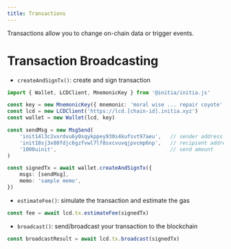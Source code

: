 ```yaml
---
title: Transactions
---
```


Transactions allow you to change on-chain data or trigger events.

# Transaction Broadcasting

- `createAndSignTx()`: create and sign transaction

```typescript
import { Wallet, LCDClient, MnemonicKey } from '@initia/initia.js'

const key = new MnemonicKey({ mnemonic: 'moral wise ... repair coyote' })
const lcd = new LCDClient('https://lcd.[chain-id].initia.xyz')
const wallet = new Wallet(lcd, key)

const sendMsg = new MsgSend(
    'init14l3c2vxrdvu6y0sqykppey930s4kufsvt97aeu',   // sender address
    'init18sj3x80fdjc6gzfvwl7lf8sxcvuvqjpvcmp6np',   // recipient address
    '1000uinit',                                     // send amount
)

const signedTx = await wallet.createAndSignTx({
    msgs: [sendMsg],
    memo: 'sample memo',
})
```

- `estimateFee()`: simulate the transaction and estimate the gas
```typescript
const fee = await lcd.tx.estimateFee(signedTx)
```

- `broadcast()`: send/broadcast your transaction to the blockchain
```typescript
const broadcastResult = await lcd.tx.broadcast(signedTx)
```
